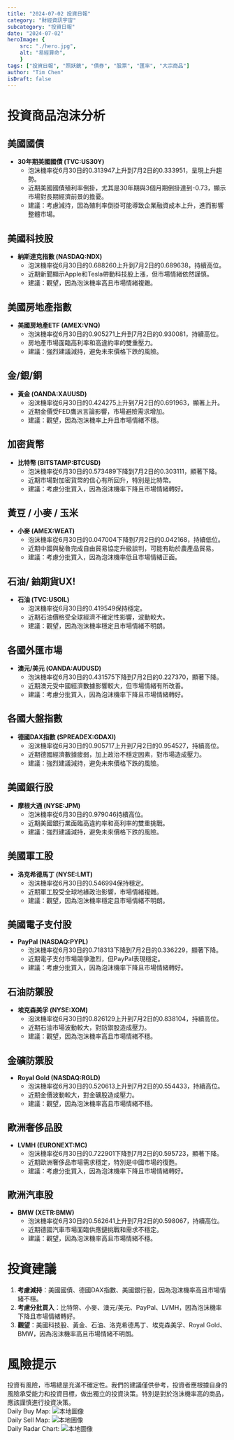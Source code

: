 ```yaml
---
title: "2024-07-02 投資日報"
category: "財經資訊宇宙"
subcategory: "投資日報"
date: "2024-07-02"
heroImage: {
    src: "./hero.jpg",
    alt: "易經算命",
    }
tags: ["投資日報", "照妖鏡", "債券", "股票", "匯率", "大宗商品"]
author: "Tim Chen"
isDraft: false
---
```

# 投資商品泡沫分析

## 美國國債
- **30年期美國國債 (TVC:US30Y)**
  - 泡沫機率從6月30日的0.313947上升到7月2日的0.333951，呈現上升趨勢。
  - 近期美國國債殖利率倒掛，尤其是30年期與3個月期倒掛達到-0.73，顯示市場對長期經濟前景的擔憂。
  - 建議：考慮減持，因為殖利率倒掛可能導致企業融資成本上升，進而影響整體市場。

## 美國科技股
- **納斯達克指數 (NASDAQ:NDX)**
  - 泡沫機率從6月30日的0.688260上升到7月2日的0.689638，持續高位。
  - 近期新聞顯示Apple和Tesla帶動科技股上漲，但市場情緒依然謹慎。
  - 建議：觀望，因為泡沫機率高且市場情緒複雜。

## 美國房地產指數
- **美國房地產ETF (AMEX:VNQ)**
  - 泡沫機率從6月30日的0.905271上升到7月2日的0.930081，持續高位。
  - 房地產市場面臨高利率和高違約率的雙重壓力。
  - 建議：強烈建議減持，避免未來價格下跌的風險。

## 金/銀/銅
- **黃金 (OANDA:XAUUSD)**
  - 泡沫機率從6月30日的0.424275上升到7月2日的0.691963，顯著上升。
  - 近期金價受FED鷹派言論影響，市場避險需求增加。
  - 建議：觀望，因為泡沫機率上升且市場情緒不穩。

## 加密貨幣
- **比特幣 (BITSTAMP:BTCUSD)**
  - 泡沫機率從6月30日的0.573489下降到7月2日的0.303111，顯著下降。
  - 近期市場對加密貨幣的信心有所回升，特別是比特幣。
  - 建議：考慮分批買入，因為泡沫機率下降且市場情緒轉好。

## 黃豆 / 小麥 / 玉米
- **小麥 (AMEX:WEAT)**
  - 泡沫機率從6月30日的0.047004下降到7月2日的0.042168，持續低位。
  - 近期中國與秘魯完成自由貿易協定升級談判，可能有助於農產品貿易。
  - 建議：考慮分批買入，因為泡沫機率低且市場情緒正面。

## 石油/ 鈾期貨UX!
- **石油 (TVC:USOIL)**
  - 泡沫機率從6月30日的0.419549保持穩定。
  - 近期石油價格受全球經濟不確定性影響，波動較大。
  - 建議：觀望，因為泡沫機率穩定且市場情緒不明朗。

## 各國外匯市場
- **澳元/美元 (OANDA:AUDUSD)**
  - 泡沫機率從6月30日的0.431575下降到7月2日的0.227370，顯著下降。
  - 近期澳元受中國經濟數據影響較大，但市場情緒有所改善。
  - 建議：考慮分批買入，因為泡沫機率下降且市場情緒轉好。

## 各國大盤指數
- **德國DAX指數 (SPREADEX:GDAXI)**
  - 泡沫機率從6月30日的0.905717上升到7月2日的0.954527，持續高位。
  - 近期德國經濟數據疲弱，加上政治不穩定因素，對市場造成壓力。
  - 建議：強烈建議減持，避免未來價格下跌的風險。

## 美國銀行股
- **摩根大通 (NYSE:JPM)**
  - 泡沫機率從6月30日的0.979046持續高位。
  - 近期美國銀行業面臨高違約率和高利率的雙重挑戰。
  - 建議：強烈建議減持，避免未來價格下跌的風險。

## 美國軍工股
- **洛克希德馬丁 (NYSE:LMT)**
  - 泡沫機率從6月30日的0.546994保持穩定。
  - 近期軍工股受全球地緣政治影響，市場情緒複雜。
  - 建議：觀望，因為泡沫機率穩定且市場情緒不明朗。

## 美國電子支付股
- **PayPal (NASDAQ:PYPL)**
  - 泡沫機率從6月30日的0.718313下降到7月2日的0.336229，顯著下降。
  - 近期電子支付市場競爭激烈，但PayPal表現穩定。
  - 建議：考慮分批買入，因為泡沫機率下降且市場情緒轉好。

## 石油防禦股
- **埃克森美孚 (NYSE:XOM)**
  - 泡沫機率從6月30日的0.826129上升到7月2日的0.838104，持續高位。
  - 近期石油市場波動較大，對防禦股造成壓力。
  - 建議：觀望，因為泡沫機率高且市場情緒不穩。

## 金礦防禦股
- **Royal Gold (NASDAQ:RGLD)**
  - 泡沫機率從6月30日的0.520613上升到7月2日的0.554433，持續高位。
  - 近期金價波動較大，對金礦股造成壓力。
  - 建議：觀望，因為泡沫機率高且市場情緒不穩。

## 歐洲奢侈品股
- **LVMH (EURONEXT:MC)**
  - 泡沫機率從6月30日的0.722901下降到7月2日的0.595723，顯著下降。
  - 近期歐洲奢侈品市場需求穩定，特別是中國市場的復甦。
  - 建議：考慮分批買入，因為泡沫機率下降且市場情緒轉好。

## 歐洲汽車股
- **BMW (XETR:BMW)**
  - 泡沫機率從6月30日的0.562641上升到7月2日的0.598067，持續高位。
  - 近期德國汽車市場面臨供應鏈挑戰和需求不穩定。
  - 建議：觀望，因為泡沫機率高且市場情緒不穩。

# 投資建議
1. **考慮減持**：美國國債、德國DAX指數、美國銀行股，因為泡沫機率高且市場情緒不穩。
2. **考慮分批買入**：比特幣、小麥、澳元/美元、PayPal、LVMH，因為泡沫機率下降且市場情緒轉好。
3. **觀望**：美國科技股、黃金、石油、洛克希德馬丁、埃克森美孚、Royal Gold、BMW，因為泡沫機率高且市場情緒不明朗。

# 風險提示

投資有風險，市場總是充滿不確定性。我們的建議僅供參考，投資者應根據自身的風險承受能力和投資目標，做出獨立的投資決策。特別是對於泡沫機率高的商品，應該謹慎進行投資決策。
<br />
Daily Buy Map:
![本地圖像](./buyMap.svg)
<br />
Daily Sell Map:
![本地圖像](./sellMap.svg)
<br />
Daily Radar Chart:
![本地圖像](./radar.svg)
<br />

